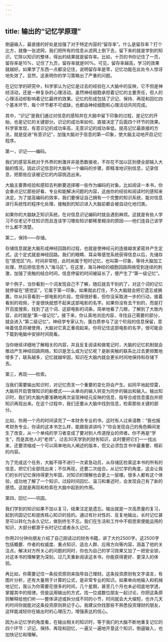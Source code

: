 ```yaml
---
---
---
```

title: 输出的“记忆学原理”
---




倒逼输入，最直接的好处是加强了对于特定内容的“留存率”。什么是留存率？打个比方，就像一张滤网，我们把所有的信息从滤网上倒下去，留下来的就是学到的知识，它除以知识的整体，得出的结果就是留存率。比如，十页的书你记住了一页，留存率是10%，记住了九页，留存率就是90%。可见，留存率越高，学习的效果就越好。如果学了东西一点都没记住，说明留存率是零，记忆功能在此处令人惊讶地失效了。显然，这表明你的学习策略出了严重的问题。

在记忆学的研究中，科学家认为记忆是过去的经验在人大脑中的反映，它不但是神经活动，还是一种复杂的心理活动。虽然神经细胞承担着记忆的主要责任，但人的心理活动却影响着记忆最终的效果。记忆的形成包括了识记、保持、再现和回忆四个基本环节，每个环节都不可或缺，也都由神经细胞和心理活动共同完成。

其中，“识记”是我们通过对信息的感知并在大脑中留下印象的过程，是记忆的开始，也是记忆的关键部分。识记的成功率如何，直接决定了后面四个环节的效果。科学家发现，有意识记的成功率高，无意识记的成功率低。提高记忆最直接的方法，就是促进“有意识记”，加强大脑对于信息的第一印象，使大脑主动地开启记忆程序。



第一，识记——编码。

我们的感官系统对于外界的刺激并非是悉数接收，不存在不加以区别便全部输入大脑的情况。因此识记信息时大脑有一个编码的步骤，即精准地识别信息，记录信息，把那些应该被记忆的内容挑选出来。

大脑主要靠经验和感知去判断要选择哪一些作为编码的对象。比如阅读一本书，你会重点记忆那些好看、专业和能解决问题的内容，这由你的经验和阅读时的感知来决定。为了提高编码的效率，我们要保证自己拥有一个完整的知识系统，能对信息进行系统性的程序化处理，接触到的知识进入大脑前都会被自动化地归类。

如果你的大脑缺乏知识系统，在对信息识记编码时就会遇到麻烦。这就是有些人学习不仅老记不住知识而且连该学习哪些知识都稀里糊涂的原因——他们连自己该学什么都不清楚。

第二，保持——存储。

存储信息就是大脑形成神经回路的过程，也就是使神经元的连接越发紧密并产生定式。这个定式就是神经回路。我们的眼睛、耳朵等感觉系统获得信息以后，先储存在“感觉区”内，时间非常短，此时尚属于短时记忆，也叫第一印象，等待大脑加工处理，然后把信息传入“海马区”。在这里，海马神经的细胞回路网络受到连续的刺激，加强了突触的结合时间，信息停留的时间被延长了，便产生了“第一级记忆”。

举个例子，当你看到一个词发现自己不了解，随后就去干别的了，对这个词的记忆就停留在“感觉区”，它属于第一印象。如果就此打住，不久大脑就会把它遗忘或搁置。你从抖音看到一部电影的片段，觉得很好看，但你没采取进一步的行动，接着看别的视频，于是很快就想不起来这部电影的名字。如果你没有去干别的，而是打开百度搜索，找到了这个词、这部电影的词条，简单地看了几眼，了解到了大致内容，此时就是“第一级记忆”。接下来，你认真地浏览内容，寻找自己需要的部分，就会进入“第二级记忆”。神经学专家认为，蛋白质参与了这个阶段的信息保留，意味着信息将被使用，大脑对它真正重视起来。你将记住这部电影的名字，很可能会下载到电脑中安排时间观看。

当你继续详细地了解相关的内容，并且反复阅读和做笔记时，大脑的记忆机制就会推动产生神经回路网络。知识是怎么成为记忆呢？是新突触的联系比过去更频繁地增多了，联系越多，记忆就越牢固，知识在大脑内就会更长时间地保持和存储下去。

第三，再现——检索。

当我们需要输出知识时，对记忆而言一个重要的变化将会产生。如同平地起惊雷，大脑将开启管理知识的新模式——从单向的输入转变为同步的输出和输入。输出知识时，我们的大脑内要准确地再次呈现神经元反映的信息，指导合成信息蛋白并把知识再现出来。在这个过程中，我们还要从大脑中找到信息，检索那些关键的部分。

比如，你用一个月的时间读完了一本财务专业的书，这时有人过来请教：“我也报考财务专业，你读的这本书怎么样，能跟我讲讲吗？”你会发现自己的角色瞬间发生了改变，从一个单纯的学习者变成了要对别人传道授业的师者。你不再是“学生”，而是其他人的“老师”。过去30天学到的财务知识，此时要把它们一一找出来，还要浓缩成一个可以简单地向人阐述的版本，但又必须包含书中最重要、精彩的内容。

为了完成这个任务，大脑不得不进行一次紧急动员，从存储区检索这本书的所有的信息，把它们全部找出来；不仅再现，还要二次组合。从记忆学的角度，这会让我们的长时记忆保持得更为牢固，对知识的理解也会更上一层楼。很多人都有这个体验，成功地了解了一个知识，过段时间回忆、温习和重述时，会发现自己有了新的感悟。这就是再现和检索在大脑中起到的作用。

第四，回忆——巩固。

我们学到的知识如果不加以复习，结果注定是遗忘。输出就是一次高质量的复习，起到巩固记忆和提炼核心知识的目的。通过有针对性的、反复地输出，长时记忆甚至可以转化为永久记忆，做到终生不忘。我们在生活和工作中不假思索便能运用的知识，大部分都源于长时记忆或者永久记忆。

你用20分钟向朋友介绍了自己刚读过的财务书籍，讲了大约2500字。这2500字包括概要、作者的权威度、重点知识、适合人群、应用方向等内容，涵盖了他的关注点。解决对方所关心的问题的同时，你也为自己的学习效果又加了一把安全锁，对这本书的理解更为深刻。过几天重新阅读这本书，你能获得更好、更深入的体验。

再比如，你需要记住一条投资原则来指导自己理财。这条投资原则有文字语言，有图片分析，还有大量用于计算的公式，是非常专业的知识。如果单向地输入和机械地记忆，我认为你需要花很多的时间，几个星期，甚至几个月也未必彻底地学透，掌握其中的规律。但是运用输出的方式，找一位或数位朋友一起讨论，你把这条原则解释给他们听——整体讲述或拆分成不同的小节，时间就会大大缩短，也许几天的时间你就能对这条投资原则熟记于心。我建议你找那些不熟悉投资理财的朋友，这样能减轻你在输出时的心理压力，增强表达的信心。

因为从记忆学的角度看，在输出相关的知识时，等于我们的大脑不断地重复记忆的四个环节：识记、保持、再现和回忆，一遍又一遍地开垦这个知识，倒逼输入，也加快记忆和理解。